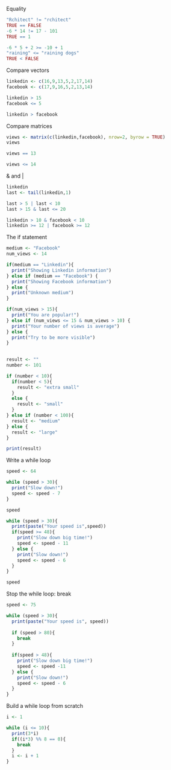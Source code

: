 Equality

```r
"Rchitect" != "rchitect"
TRUE == FALSE
-6 * 14 != 17 - 101
TRUE == 1

-6 * 5 + 2 >= -10 + 1
"raining" <= "raining dogs"
TRUE < FALSE

```

Compare vectors

```r
linkedin <- c(16,9,13,5,2,17,14)
facebook <- c(17,9,16,5,2,13,14)

linkedin > 15
facebook <= 5

linkedin > facebook
```
Compare matrices

```r
views <- matrix(c(linkedin,facebook), nrow=2, byrow = TRUE)
views

views == 13

views <= 14
```
& and |

```r
linkedin
last <- tail(linkedin,1)

last > 5 | last < 10
last > 15 & last <= 20

linkedin > 10 & facebook < 10
linkedin >= 12 | facebook >= 12
```
The if statement

```r
medium <- "Facebook"
num_views <- 14

if(medium == "Linkedin"){
  print("Showing Linkedin information")
} else if (medium == "Facebook") {
  print("Showing Facebook information")
} else {
  print("Unknown medium")
}

if(num_views > 15){
  print("You are popular!")
} else if (num_views <= 15 & num_views > 10) {
  print("Your number of views is average")
} else {
  print("Try to be more visible")
}
  
```
```r
result <- ""
number <- 101

if (number < 10){
  if(number < 5){
    result <- "extra small"
  }
  else {
    result <- "small"
  }
} else if (number < 100){
  result <- "medium"
} else {
  result <- "large"
}

print(result)

```
Write a while loop

```r

speed <- 64

while (speed > 30){
  print("Slow down!")
  speed <- speed - 7
}

speed

```
```r
while (speed > 30){
  print(paste("Your speed is",speed))
  if(speed >= 48){
    print("Slow down big time!")
    speed <- speed - 11
  } else {
    print("Slow down!")
    speed <- speed - 6
  }
}

speed
```
Stop the while loop: break

```r

speed <- 75

while (speed > 30){
  print(paste("Your speed is", speed))
  
  if (speed > 80){
    break
  }
  
  if(speed > 48){
    print("Slow down big time!")
    speed <- speed -11
  } else {
    print("Slow down!")
    speed <- speed - 6
  }
}
```
Build a while loop from scratch

```r
i <- 1

while (i <= 10){
  print(3*i)
  if((i*3) %% 8 == 0){
    break
  }
  i <- i + 1
}
```
